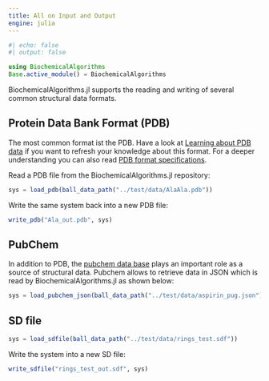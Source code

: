 ```yaml
---
title: All on Input and Output
engine: julia
---
```


```julia
#| echo: false
#| output: false

using BiochemicalAlgorithms
Base.active_module() = BiochemicalAlgorithms
```

BiochemicalAlgorithms.jl supports the reading and writing of several common structural data formats.


## Protein Data Bank Format (PDB)
The most common format ist the PDB. Have a look at [Learning about PDB data](https://pdb101.rcsb.org/learn/guide-to-understanding-pdb-data/introduction) if you want to refresh your knowledge about this format. For a deeper understanding you can also read [PDB format specifications](https://mmcif.wwpdb.org/pdbx-mmcif-home-page.html).

Read a PDB file from the BiochemicalAlgorithms.jl repository:
```julia
sys = load_pdb(ball_data_path("../test/data/AlaAla.pdb"))
```

Write the same system back into a new PDB file:
```julia
write_pdb("Ala_out.pdb", sys)
```


## PubChem

In addition to PDB, the [pubchem data base](https://pubchem.ncbi.nlm.nih.gov/) plays an important role as a source of structural data. Pubchem allows to retrieve data in JSON which is read by BiochemicalAlgorithms.jl as shown below:
```julia
sys = load_pubchem_json(ball_data_path("../test/data/aspirin_pug.json"))
```


## SD file

```julia
sys = load_sdfile(ball_data_path("../test/data/rings_test.sdf"))
```

Write the system into a new SD file:
```julia
write_sdfile("rings_test_out.sdf", sys)
```
